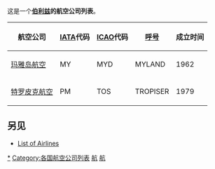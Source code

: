 这是一个'''[[伯利兹|伯利兹]]的航空公司列表'''。

{| border=0 cellpadding=2 cellspacing=3 class="wikitable sortable"
|- valign="middle"
! 航空公司
! [[IATA|IATA]]代码
! [[ICAO|ICAO]]代码
! [[呼号|呼号]]
! 成立时间
|-
| [[玛雅岛航空|玛雅岛航空]] || MY || MYD || MYLAND || 1962
|-
| [[特罗皮克航空|特罗皮克航空]] || PM || TOS || TROPISER || 1979
|}

==另见==
* [[List_of_Airlines|List of Airlines]]

{{List of airlines}}

[[Category:伯利兹航空公司|*]]
[[Category:各国航空公司列表|Category:各国航空公司列表]]
[[Category:伯利兹交通列表|航]]
[[Category:伯利兹公司列表|航]]